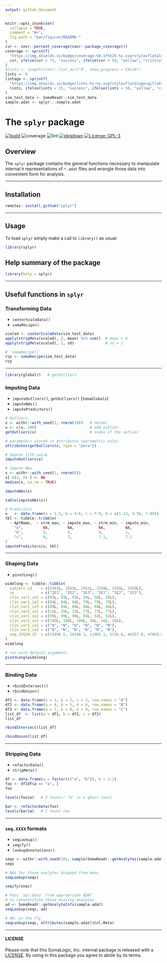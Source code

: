 ```yaml
---
output: github_document
---
```



<!-- README.md is generated from README.Rmd. Please edit that file -->


```r
knitr::opts_chunk$set(
  collapse = TRUE,
  comment = "#>",
  fig.path = "man/figures/README-"
)
cvr <- covr::percent_coverage(covr::package_coverage())
coverage <- sprintf(
  "https://img.shields.io/badge/coverage-%0.1f%%25-%s.svg?style=flat&logo=codecov",
  cvr, ifelse(cvr > 75, "success", ifelse(cvr > 50, "yellow", "critical"))
)
#lints <- length(lintr::lint_dir("R", show_progress = FALSE))
lints <- 0
lintage <- sprintf(
  "https://img.shields.io/badge/lints-%s-%s.svg?style=flat&logo=gitlab",
  lints, ifelse(lints < 25, "success", ifelse(lints < 50, "yellow", "critical"))
)
sim_test_data <- SomaReadr::sim_test_data
sample.adat <- splyr:::sample.adat
```


# The `splyr` package

<!-- badges: start -->
[![build](https://img.shields.io/badge/build-passing-success.svg?logo=travis)](http://bitbucket.sladmin.com/projects/SV/repos/somaplyr/commits)
![coverage](`r coverage`)
![lint](`r lintage`)
[![pkgdown](https://img.shields.io/badge/pkgdown-_-critical.svg?logo=semantic-web&logoColor=red)](https://bitbucket.sladmin.com/pages/SV/somaplyr/bb-pkgdown/browse/index.html)
[![License: GPL-3](https://img.shields.io/badge/License-GPL3-blue.svg)](https://www.gnu.org/licenses/gpl-3.0)
<!-- badges: end -->


## Overview

The `splyr` package contains the general functions necessary to manipulate
internal `R` representations of `*.adat` files and wrangle those data into
convenient form for analysis.


----------------


## Installation

```r
remotes::install_github("splyr")
```


----------------


## Usage

To load `splyr` simply make a call to `library()` as usual:

```r
library(splyr)
```


## Help summary of the package

```r
library(help = splyr)
```


-------------


## Useful functions in `splyr`


### Transforming Data
* `centerScaleData()`
* `somaRecipe()`
```r
scaled <- centerScaleData(sim_test_data)
apply(stripMeta(scaled), 2, mean) %>% sum()  # mean = 0
apply(stripMeta(scaled), 2, sd)              # sd = 1

# `somaRecipe()`
rcp <- somaRecipe(sim_test_data)
rcp
```

-----------


```r
library(globalr)   # getOutliers
```

### Imputing Data
* `imputeOutliers()`, `getOutliers()` (`SomaGlobals`)
* `imputeNAs()`
* `imputePredictors()`
```r
# Outliers
x <- withr::with_seed(1, rnorm(10))   # normal
x <- c(x, 100)                        # add outlier
getOutliers(x)                        # index of the outlier

# parameters stored in attributes (parametric only)
attributes(getOutliers(x, type = "para"))

# Impute 11th value
imputeOutliers(x)

# Impute NAs
x <- withr::with_seed(1, rnorm(6))
x[ c(3, 5) ] <- NA
median(x, na.rm = TRUE)

imputeNAs(x)

table(imputeNAs(x))

# Predictors
x   <- data.frame(a = 1:3, b = 4:6, c = 7:9, d = c(1.23, 4.56, 7.89))
tbl <- tibble::tribble(
  ~ AptName,  ~ xtrm_max, ~ impute_max, ~ xtrm_min, ~ impute_min,
    "a",         NA,        NA,           NA,         NA,
    "b",         5,         5,            0,          1,
    "c",         9,         7,            7.1,        7.1
)
imputePredictors(x, tbl)
```

-----------

### Shaping Data
* `pivotLong()`
```r
widelong <- tibble::tibble(
  subject_id    = c(1561L, 1561L, 1561L, 3358L, 3358L, 3358L),
  ie            = c("IE1", "IE2", "IE3", "IE1", "IE2", "IE3"),
  clin_var1_ie1 = c(93L, 93L, 93L, 56L, 56L, 56L),
  clin_var1_ie2 = c(84L, 84L, 84L, 79L, 79L, 79L),
  clin_var1_ie3 = c(89L, 89L, 89L, 68L, 68L, 68L),
  clin_var2_ie1 = c(15L, 15L, 15L, 77L, 77L, 77L),
  clin_var2_ie2 = c(99L, 99L, 99L, 92L, 92L, 92L),
  clin_var2_ie3 = c(100L, 100L, 100L, 16L, 16L, 16L),
  clin_var3_ie1 = c("N", "N", "N", "N", "N", "N"),
  clin_var3_ie3 = c("N", "N", "N", "N", "N", "N"),
  seq.15529.33  = c(31498.5, 20108.1, 11905.1, 5726.6, 46357.8, 47059.8)
)
widelong

# run with default arguments
pivotLong(widelong)
```

-----------

### Binding Data
* `rbindIntersect()`
* `rbindUnion()`
```r
df1 <- data.frame(a = 1, b = 2, c = 3, row.names = "A")
df2 <- data.frame(a = 4, b = 5, d = 6, row.names = "B")
df3 <- data.frame(a = 7, b = 8, e = 9, row.names = "C")
list_df  <- list(a = df1, b = df2, c = df3)
list_df

rbindIntersect(list_df)

rbindUnion(list_df)
```

-----------

### Stripping Data
* `refactorData()`
* `stripMeta()`
```r
df <- data.frame(a = factor(c("a", "b")), b = 1:2)
foo <- df[df$a == "a", ]
foo

levels(foo$a)   # 2 levels! "b" is a ghost level

bar <- refactorData(foo)
levels(bar$a)   # 1 level now
```

-----------

### `seq.XXXX` formats
* `seqLookup()`
* `seqify()`
* `lookupAnnotations()`
```r
seqs <- withr::with_seed(101, sample(SomaReadr::getAnalytes(sample.adat), 10))
seqs

# NAs for those analytes dropped from menu
seqLookup(seqs)

seqify(seqs)

# Pass `apt.data` from appropriate ADAT
# to reconstitute those missing analytes
ad <- SomaReadr::getAnalyteInfo(sample.adat)
seqLookup(seqs, ad)

# OR: on the fly
seqLookup(seqs, attributes(sample.adat)$Col.Meta)
```


-------------


#### LICENSE

Please note that this SomaLogic, Inc. internal package is released with 
a [LICENSE](LICENSE). By using in this package you agree to abide by its terms.

